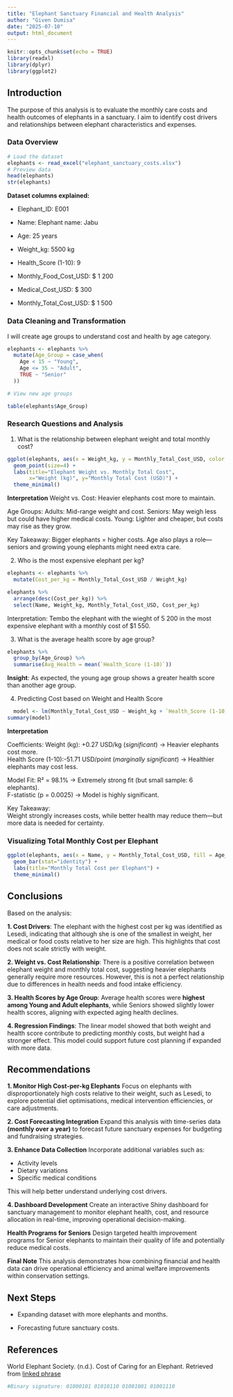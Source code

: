 ```yaml
---
title: "Elephant Sanctuary Financial and Health Analysis"
author: "Given Dumisa"
date: "2025-07-10"
output: html_document
---
```


```r
knitr::opts_chunk$set(echo = TRUE)
library(readxl)
library(dplyr)
library(ggplot2)
```


## Introduction

The purpose of this analysis is to evaluate the monthly care costs and health outcomes of elephants in a sanctuary. I aim to identify cost drivers and relationships between elephant characteristics and expenses.


### Data Overview

```r
# Load the dataset
elephants <- read_excel("elephant_sanctuary_costs.xlsx")
# Preview data
head(elephants)
str(elephants)

```
**Dataset columns explained:**

* Elephant_ID: E001

* Name: Elephant name: Jabu

* Age: 25 years

* Weight_kg: 5500 kg

* Health_Score (1-10): 9

* Monthly_Food_Cost_USD: $ 1 200

* Medical_Cost_USD: $ 300

* Monthly_Total_Cost_USD: $ 1 500


### Data Cleaning and Transformation

I will create age groups to understand cost and health by age category.

```r
elephants <- elephants %>%
  mutate(Age_Group = case_when(
    Age < 15 ~ "Young",
    Age <= 35 ~ "Adult",
    TRUE ~ "Senior"
  ))

# View new age groups

table(elephants$Age_Group)
```

### Research Questions and Analysis

1. What is the relationship between elephant weight and total monthly cost?

```r
ggplot(elephants, aes(x = Weight_kg, y = Monthly_Total_Cost_USD, color = Age_Group)) +
  geom_point(size=4) +
  labs(title="Elephant Weight vs. Monthly Total Cost",
       x="Weight (kg)", y="Monthly Total Cost (USD)") +
  theme_minimal()
```

**Interpretation** 
Weight vs. Cost:
Heavier elephants cost more to maintain.

Age Groups:
Adults: Mid-range weight and cost.
Seniors: May weigh less but could have higher medical costs.
Young: Lighter and cheaper, but costs may rise as they grow.

Key Takeaway:
Bigger elephants = higher costs. Age also plays a role—seniors and growing young elephants might need extra care.

2. Who is the most expensive elephant per kg?

```r
elephants <- elephants %>%
  mutate(Cost_per_kg = Monthly_Total_Cost_USD / Weight_kg)

elephants %>%
  arrange(desc(Cost_per_kg)) %>%
  select(Name, Weight_kg, Monthly_Total_Cost_USD, Cost_per_kg)
```
Interpretation: Tembo the elephant with the wieght of 5 200 in the most expensive elephant with a monthly cost of $1 550.

3. What is the average health score by age group?

```r
elephants %>%
  group_by(Age_Group) %>%
  summarise(Avg_Health = mean(`Health_Score (1-10)`))
```
**Insight**: As expected, the young age group shows a greater health score than another age group.

4. Predicting Cost based on Weight and Health Score

```r
  model <- lm(Monthly_Total_Cost_USD ~ Weight_kg + `Health_Score (1-10)`, data = elephants)
summary(model)
```

**Interpretation**

Coefficients: 
Weight (kg): +0.27 USD/kg (*significant*) → Heavier elephants cost more.  
Health Score (1-10):-51.71 USD/point (*marginally significant*) → Healthier elephants may cost less.  

Model Fit:
R² = 98.1% → Extremely strong fit (but small sample: 6 elephants).  
F-statistic (p = 0.0025) → Model is highly significant.  

Key Takeaway:  
Weight strongly increases costs, while better health may reduce them—but more data is needed for certainty.


### Visualizing Total Monthly Cost per Elephant

```r
ggplot(elephants, aes(x = Name, y = Monthly_Total_Cost_USD, fill = Age_Group)) +
  geom_bar(stat="identity") +
  labs(title="Monthly Total Cost per Elephant") +
  theme_minimal()
```


## Conclusions

Based on the analysis:

**1. Cost Drivers**:
The elephant with the highest cost per kg was identified as Lesedi, indicating that although she is one of the smallest in weight, her medical or food costs relative to her size are high. This highlights that cost does not scale strictly with weight.

**2. Weight vs. Cost Relationship**:
There is a positive correlation between elephant weight and monthly total cost, suggesting heavier elephants generally require more resources. However, this is not a perfect relationship due to differences in health needs and food intake efficiency.

**3. Health Scores by Age Group**:
   Average health scores were **highest among Young and Adult elephants**, while Seniors showed slightly lower health scores, aligning with expected aging health declines.

**4. Regression Findings**:
   The linear model showed that both weight and health score contribute to predicting monthly costs, but weight had a stronger effect. This model could support future cost planning if expanded with more data.

## Recommendations

**1. Monitor High Cost-per-kg Elephants**
Focus on elephants with disproportionately high costs relative to their weight, such as Lesedi, to explore potential diet optimisations, medical intervention efficiencies, or care adjustments.

**2. Cost Forecasting Integration**
Expand this analysis with time-series data **(monthly over a year)** to forecast future sanctuary expenses for budgeting and fundraising strategies.

**3. Enhance Data Collection**
Incorporate additional variables such as:

* Activity levels
* Dietary variations
* Specific medical conditions 

This will help better understand underlying cost drivers.

**4. Dashboard Development**
Create an interactive Shiny dashboard for sanctuary management to monitor elephant health, cost, and resource allocation in real-time, improving operational decision-making.

**Health Programs for Seniors**
Design targeted health improvement programs for Senior elephants to maintain their quality of life and potentially reduce medical costs.

**Final Note**
This analysis demonstrates how combining financial and health data can drive operational efficiency and animal welfare improvements within conservation settings.


## Next Steps

* Expanding dataset with more elephants and months.

* Forecasting future sanctuary costs.


## References

World Elephant Society. (n.d.). Cost of Caring for an Elephant. Retrieved from [linked phrase](https://www.worldelephantsociety.org)
```r
#Binary signature: 01000101 01010110 01001001 01001110
```